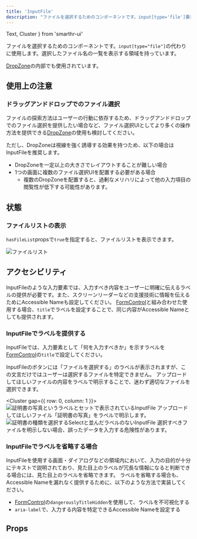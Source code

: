 ```yaml
---
title: 'InputFile'
description: "ファイルを選択するためのコンポーネントです。input[type='file']要素の代わりに使用します。選択したファイル名の一覧を表示する領域を持っています。"
---
```


  Text,
  Cluster
} from 'smarthr-ui'


ファイルを選択するためのコンポーネントです。`input[type="file"]`の代わりに使用します。選択したファイル名の一覧を表示する領域を持っています。

[DropZone](/products/components/drop-zone/)の内部でも使用されています。

<ComponentStory name="InputFile" />

## 使用上の注意
### ドラッグアンドドロップでのファイル選択
ファイルの探索方法はユーザーの行動に依存するため、ドラッグアンドドロップでのファイル選択を提供したい場合など、ファイル選択UIとしてより多くの操作方法を提供できる[DropZone](/products/components/drop-zone/)の使用も検討してください。

ただし、DropZoneは視線を強く誘導する効果を持つため、以下の場合はInputFileを推奨します。

- DropZoneを一定以上の大きさでレイアウトすることが難しい場合
- 1つの画面に複数のファイル選択UIを配置する必要がある場合
    - 複数のDropZoneを配置すると、過剰なメリハリによって他の入力項目の閲覧性が低下する可能性があります。

## 状態

### ファイルリストの表示
`hasFileList`propsで`true`を指定すると、ファイルリストを表示できます。

![ファイルリスト](./images/input-file-filelist.png)

## アクセシビリティ
InputFileのような入力要素では、入力すべき内容をユーザーに明確に伝えるラベルの提供が必要です。また、スクリーンリーダーなどの支援技術に情報を伝えるためにAccessible Nameも設定してください。
[FormControl](/products/components/form-control/)と組み合わせた使用する場合、`title`でラベルを設定することで、同じ内容がAccessible Nameとしても提供されます。

### InputFileでラベルを提供する
InputFileでは、入力要素として「何を入力すべきか」を示すラベルを[FormControl](/products/components/form-control/)の`title`で設定してください。

InputFileのボタンには「ファイルを選択する」のラベルが表示されますが、この文言だけではユーザーは選択するファイルを特定できません。
アップロードしてほしいファイルの内容をラベルで明示することで、迷わず適切なファイルを選択できます。

<Cluster gap={{ row: 0, column: 1 }}>
  <DoAndDont type="do" width="calc(50% - 8px)">
    <Image slot="img" src={inputFileLabelDo} alt="証明書の写真というラベルとセットで表示されているInputFile" />
    <Text slot="label">アップロードしてほしいファイル「証明書の写真」をラベルで明示します。</Text>
  </DoAndDont>
  <DoAndDont type="dont" width="calc(50% - 8px)">
    <Image slot="img" src={inputFileLabelDont} alt="証明書の種類を選択するSelectと並んだラベルのないInputFile" />
    <Text slot="label">選択すべきファイルを明示しない場合、誤ったデータを入力する危険性があります。</Text>
  </DoAndDont>
</Cluster>

### InputFileでラベルを省略する場合
InputFileを使用する画面・ダイアログなどの領域内において、入力の目的が十分にテキストで説明されており、見た目上のラベルが冗長な情報になると判断できる場合には、見た目上のラベルを省略できます。
ラベルを省略する場合も、Accessible Nameを漏れなく提供するために、以下のような方法で実装してください。

- [FormControl](/products/components/form-control/)の`dangerouslyTitleHidden`を使用して、ラベルを不可視化する
- `aria-label`で、入力する内容を特定できるAccessible Nameを設定する

## Props

<ComponentPropsTable name="InputFile" />

